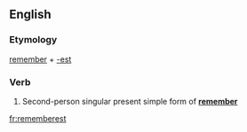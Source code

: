 ==English==

===Etymology===
[[remember]] + [[-est]]

===Verb===
{{head|en|verb form}}

# {{label|en|archaic}} Second-person singular present simple form of '''[[remember]]'''

[[fr:rememberest]]